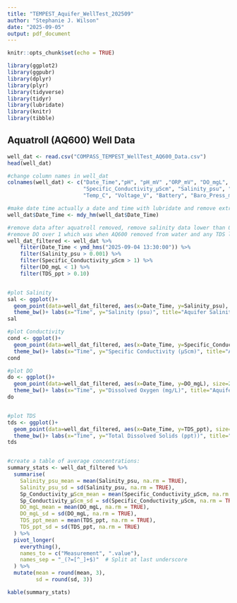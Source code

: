 ```yaml
---
title: "TEMPEST_Aquifer_WellTest_202509"
author: "Stephanie J. Wilson"
date: "2025-09-05"
output: pdf_document
---
```


```r
knitr::opts_chunk$set(echo = TRUE)

library(ggplot2)
library(ggpubr)
library(dplyr)
library(plyr)
library(tidyverse)
library(tidyr)
library(lubridate)
library(knitr)
library(tibble)
```

## Aquatroll (AQ600) Well Data

```r

well_dat <- read.csv("COMPASS_TEMPEST_WellTest_AQ600_Data.csv")
head(well_dat)

#change column names in well_dat
colnames(well_dat) <- c("Date_Time","pH", "pH_mV" ,"ORP_mV", "DO_mgL", "DO_Sat", "DO_pp", "Actual_Conductivity_µScm" ,
                        "Specific_Conductivity_µScm", "Salinity_psu", "Resistivity_Ωcm", "Density_gcm", "TDS_ppt", 
                        "Temp_C", "Voltage_V", "Battery", "Baro_Press_mmHg", "Press_psi" ,"Depth_cm" ) 

#make date time actually a date and time with lubridate and remove extra data at the end 
well_dat$Date_Time <- mdy_hm(well_dat$Date_Time)

#remove data after aquatroll removed, remove salinity data lower than 0.001 and conductivity less than 1, 
#remove DO over 1 which was when AQ600 removed from water and any TDS lower than 0.1 also from AQ600 removal 
well_dat_filtered <- well_dat %>%
    filter(Date_Time < ymd_hms("2025-09-04 13:30:00")) %>%
    filter(Salinity_psu > 0.001) %>%
    filter(Specific_Conductivity_µScm > 1) %>%
    filter(DO_mgL < 1) %>%
    filter(TDS_ppt > 0.10) 


#plot Salinity 
sal <- ggplot()+
  geom_point(data=well_dat_filtered, aes(x=Date_Time, y=Salinity_psu), size=2, color="blue")+ 
  theme_bw()+ labs(x="Time", y="Salinity (psu)", title="Aquifer Salinity") + theme(legend.title = element_blank())
sal

#plot Conductivity 
cond <- ggplot()+
  geom_point(data=well_dat_filtered, aes(x=Date_Time, y=Specific_Conductivity_µScm), size=2, color="darkblue")+ 
  theme_bw()+ labs(x="Time", y="Specific Conductivity (µScm)", title="Aquifer Conductivity") + theme(legend.title = element_blank())
cond

#plot DO
do <- ggplot()+
  geom_point(data=well_dat_filtered, aes(x=Date_Time, y=DO_mgL), size=2, color="darkred")+ 
  theme_bw()+ labs(x="Time", y="Dissolved Oxygen (mg/L)", title="Aquifer Dissolved Oxygen") + theme(legend.title = element_blank())
do


#plot TDS 
tds <- ggplot()+
  geom_point(data=well_dat_filtered, aes(x=Date_Time, y=TDS_ppt), size=2, color="darkgreen")+ 
  theme_bw()+ labs(x="Time", y="Total Dissolved Solids (ppt))", title="Aquifer TDS") + theme(legend.title = element_blank())
tds


#create a table of average concentrations: 
summary_stats <- well_dat_filtered %>%
  summarise(
    Salinity_psu_mean = mean(Salinity_psu, na.rm = TRUE),
    Salinity_psu_sd = sd(Salinity_psu, na.rm = TRUE),
    Sp_Conductivity_µScm_mean = mean(Specific_Conductivity_µScm, na.rm = TRUE),
    Sp_Conductivity_µScm_sd = sd(Specific_Conductivity_µScm, na.rm = TRUE),
    DO_mgL_mean = mean(DO_mgL, na.rm = TRUE),
    DO_mgL_sd = sd(DO_mgL, na.rm = TRUE),
    TDS_ppt_mean = mean(TDS_ppt, na.rm = TRUE),
    TDS_ppt_sd = sd(TDS_ppt, na.rm = TRUE)
  ) %>%
  pivot_longer(
    everything(),
    names_to = c("Measurement", ".value"),
    names_sep = "_(?=[^_]+$)"  # Split at last underscore
  ) %>%
  mutate(mean = round(mean, 3), 
         sd = round(sd, 3)) 

kable(summary_stats)

```






